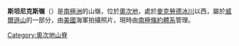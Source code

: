{{coord|69|20|S|158|20|E|display=title}}

'''斯坦尼克斯嶺'''（{{lang-en|Stanwix Ridge}}）是[[南極洲|南極洲]]的山嶺，位於[[奧次地|奧次地]]，處於[[麥克勞德冰川|麥克勞德冰川]]以西，屬於[[威爾遜山|威爾遜山]]的一部分，由[[美國|美國]]海軍拍攝照片，現時由[[南極條約體系|南極條約體系]]管理。

{{DEFAULTSORT:Stanwix Ridge}}
[[Category:奧次地山脊|Category:奧次地山脊]]


{{OatesLand-geo-stub}}